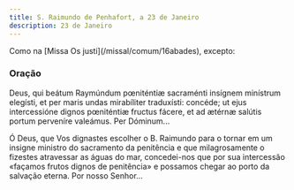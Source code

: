 ```yaml
---
title: S. Raimundo de Penhafort, a 23 de Janeiro
description: 23 de Janeiro
---
```


<aside>Como na [Missa Os justi](/missal/comum/16abades), excepto:</aside>

### Oração

<div class="side-by-side not-content">

Deus, qui beátum Raymúndum pœniténtiæ sacraménti insígnem minístrum elegísti, et per maris undas mirabíliter traduxísti: concéde; ut ejus intercessióne dignos pœniténtiæ fructus fácere, et ad ætérnæ salútis portum perveníre valeámus. Per Dóminum...

Ó Deus, que Vos dignastes escolher o B. Raimundo para o tornar em um insigne ministro do sacramento da penitência e que milagrosamente o fizestes atravessar as águas do mar, concedei-nos que por sua intercessão «façamos frutos dignos de penitência» e possamos chegar ao porto da salvação eterna. Por nosso Senhor...

</div>

